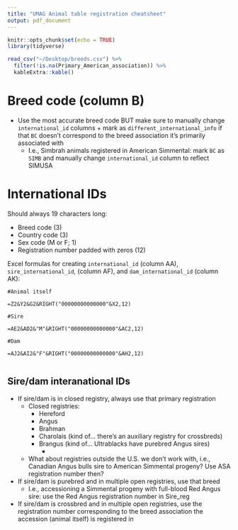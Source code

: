```yaml
---
title: "UMAG Animal table registration cheatsheet"
output: pdf_document
---
```


```r
knitr::opts_chunk$set(echo = TRUE)
library(tidyverse)
```

```r
read_csv("~/Desktop/breeds.csv") %>% 
  filter(!is.na(Primary_American_association)) %>% 
  kableExtra::kable()
```

# Breed code (column B)

* Use the most accurate breed code BUT make sure to manually change `international_id` columns + mark as `different_international_info` if that `BC` doesn’t correspond to the breed association it’s primarily associated with 
    + I.e., Simbrah animals registered in American Simmental: mark `BC` as `SIMB` and manually change `international_id` column to reflect SIMUSA

# International IDs

Should always 19 characters long:

* Breed code (3)
* Country code (3)
* Sex code (M or F; 1)
* Registration number padded with zeros (12)

Excel formulas for creating `international_id` (column AA), `sire_international_id`, (column AF), and `dam_international_id` (column AK):

```
#Animal itself 

=Z2&Y2&G2&RIGHT("00000000000000"&X2,12)

#Sire

=AE2&AD2&"M"&RIGHT("00000000000000"&AC2,12)

#Dam

=AJ2&AI2&"F"&RIGHT("00000000000000"&AH2,12)


```

## Sire/dam interanational IDs

* If sire/dam is in closed registry, always use that primary registration
    * Closed registries:
        * Hereford
        * Angus
        * Brahman
        * Charolais (kind of… there’s an auxiliary registry for crossbreds)
        * Brangus (kind of… Ultrablacks have purebred Angus sires)
            * 
    * What about registries outside the U.S. we don’t work with, i.e., Canadian Angus bulls sire to American Simmental progeny? Use ASA registration number then?
* If sire/dam is purebred and in multiple open registries, use that breed
    * I.e., accessioning a Simmental progeny with full-blood Red Angus sire: use the Red Angus registration number in Sire_reg
* If sire/dam is crossbred and in multiple open registries, use the registration number corresponding to the breed association the accession (animal itself) is registered in
